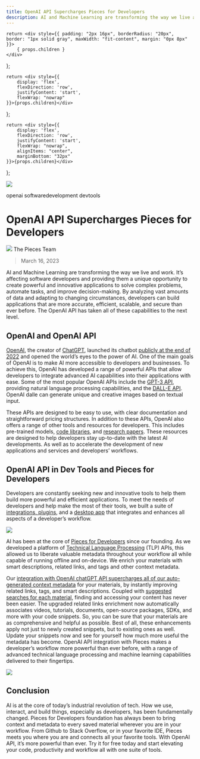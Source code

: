 ```yaml
---
title: OpenAI API Supercharges Pieces for Developers
description: AI and Machine Learning are transforming the way we live and work.  It’s affecting software developers and providing them a unique opportunity to create powerful and innovative applications to solve complex problems, automate tasks, and improve decision-making. By analyzing vast amounts of data and adapting to changing circumstances, developers can build applications that are more accurate, efficient, scalable, and secure than ever before. The OpenAI API has taken all of these capabilities to the next level.
---
```


    return <div style={{ padding: "2px 16px", borderRadius: "20px", border: "1px solid gray", maxWidth: "fit-content", margin: "0px 8px" }}>
        { props.children }
    </div>
};

    return <div style={{
        display: 'flex',
        flexDirection: 'row',
        justifyContent: 'start',
        flexWrap: "nowrap"
    }}>{props.children}</div>
};

    return <div style={{
        display: 'flex',
        flexDirection: 'row',
        justifyContent: 'start',
        flexWrap: "nowrap",
        alignItems: "center",
        marginBottom: "32px"
    }}>{props.children}</div>
};

<link rel="canonical" href="https://code.pieces.app/blog/openai-api-supercharges-developer-workflow-pieces" />

![](https://uploads-ssl.webflow.com/6143afec68f555387049efb3/6413278cc8f8674946b70a71_openai-api_f9fcc810f099afaa098121a7ae8b8ed8_2000.jpeg)

<GridFlexRow><Tag>openai</Tag> <Tag>software</Tag><Tag>development</Tag> <Tag>devtools</Tag></GridFlexRow>

# OpenAI API Supercharges Pieces for Developers

<AuthorRow>
    <Image margin-right={"8px"} margin-top={"0px"} margin-bottom={"0px"} width={"35px"} src={"/assets/pieces_light.png"} />
    The Pieces Team
</AuthorRow>

> March 16, 2023

AI and Machine Learning are transforming the way we live and work.  It’s affecting software developers and providing them a unique opportunity to create powerful and innovative applications to solve complex problems, automate tasks, and improve decision-making. By analyzing vast amounts of data and adapting to changing circumstances, developers can build applications that are more accurate, efficient, scalable, and secure than ever before. The OpenAI API has taken all of these capabilities to the next level.

## OpenAI and OpenAI API

<a href="https://openai.com/about">OpenAI</a>, the creator of <a href="https://chat.openai.com/auth/login">ChatGPT</a>, launched its chatbot <a href="https://openai.com/blog/chatgpt">publicly at the end of 2022</a> and opened the world’s eyes to the power of AI. One of the main goals of OpenAI is to make AI more accessible to developers and businesses.  To achieve this, OpenAI  has developed a range of powerful APIs that allow developers to integrate advanced AI capabilities into their applications with ease. Some of the most popular OpenAI APIs include the <a href="https://openai.com/product#gpt">GPT-3 API</a>, providing natural language processing capabilities, and the <a href="https://labs.openai.com/">DALL-E API</a>. OpenAI dalle can generate unique and creative images based on textual input.

These APIs are designed to be easy to use, with clear documentation and straightforward pricing structures. In addition to these APIs, OpenAI also offers a range of other tools and resources for developers. This includes pre-trained models, <a href="https://platform.openai.com/docs/libraries/r">code libraries</a>, and <a href="https://openai.com/research">research papers</a>. These resources are designed to help developers stay up-to-date with the latest AI developments. As well as to accelerate the development of new applications and services and developers’ workflows.

## OpenAI API in Dev Tools and Pieces for Developers
Developers are constantly seeking new and innovative tools to help them build more powerful and efficient applications. To meet the needs of developers and help make the most of their tools, we built a suite of <a href="https://code.pieces.app/plugins">integrations, plugins</a>, and a <a href="https://code.pieces.app/install">desktop app</a> that integrates and enhances all aspects of a developer’s workflow.

![](https://uploads-ssl.webflow.com/6143afec68f555387049efb3/6413278dc8f867e835b70b96_pieces-products_8e26792f2cc85373c4311c6f61f9bec2_800.jpg)

AI has been at the core of <a href="https://code.pieces.app/about">Pieces for Developers</a> since our founding.  As we developed a platform of <a href="https://www.runtime.dev/">Technical Language Processing</a> (TLP) APIs, this allowed us to liberate valuable metadata throughout your workflow all while capable of running offline and on-device. We enrich your materials with smart descriptions, related links, and tags and other context metadata.

Our <a href="https://code.pieces.app/updates/pieces-for-developers-desktop-app-1103-and-pieces-os-320-10x-enrichment-with-gpt-3-workflow-reference-events-and-a-4x-performance-boost">integration with OpenAI chatGPT API supercharges all of our auto-generated context metadata</a> for your materials, by instantly improving related links, tags, and smart descriptions. Coupled with <a href="https://code.pieces.app/updates/pieces-desktop-app-github-integration">suggested searches for each material</a>, finding and accessing your content has never been easier. The upgraded related links enrichment now automatically associates videos, tutorials, documents, open-source packages, SDKs, and more with your code snippets. So, you can be sure that your materials are as comprehensive and helpful as possible.
Best of all, these enhancements apply not just to newly created snippets, but to existing ones as well. Update your snippets now and see for yourself how much more useful the metadata has become. OpenAI API integration with Pieces makes a developer’s workflow more powerful than ever before, with a range of advanced technical language processing and machine learning capabilities delivered to their fingertips.

![](https://uploads-ssl.webflow.com/6143afec68f555387049efb3/63dbd3baa6337edee16600a1_GPT_ENRICHED_CONTEXT_1333ee820b98c98fd64802d0321f6dce.gif)

## Conclusion

AI is at the core of today’s industrial revolution of tech. How we use, interact, and build things, especially as developers, has been fundamentally changed. Pieces for Developers foundation has always been to bring context and metadata to every saved material wherever you are in your workflow. From Github to Stack Overflow, or in your favorite IDE, Pieces meets you where you are and connects all your favorite tools. With OpenAI API, it’s more powerful than ever. Try it for free today and start elevating your code, productivity and workflow all with one suite of tools.
